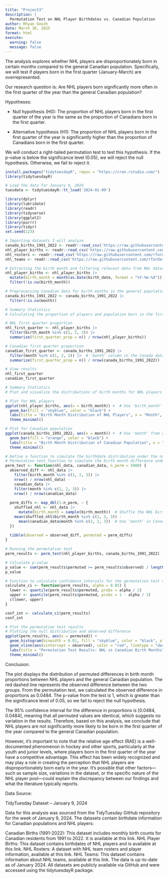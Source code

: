 ```yaml
---
title: "Project3"
description: |
  Permutation Test on NHL Player Birthdates vs. Canadian Population
author: Rhyan Goozh
date: March 30, 2025
format: html
execute: 
  warning: false
  message: false
---
```


The analysis explores whether NHL players are disproportionately born in certain months compared to the general Canadian population. Specifically, we will test if players born in the first quarter (January-March) are overrepresented.

Our research question is: Are NHL players born significantly more often in the first quarter of the year than the general Canadian population?

Hypotheses:

-   Null hypothesis (H0): The proportion of NHL players born in the first quarter of the year is the same as the proportion of Canadians born in the first quarter.

-   Alternative hypothesis (H1): The proportion of NHL players born in the first quarter of the year is significantly higher than the proportion of Canadians born in the first quarter.

We will conduct a right-tailed permutation test to test this hypothesis. If the p-value is below the significance level (0.05), we will reject the null hypothesis. Otherwise, we fail to reject it.

```r
install.packages("tidytuesdayR", repos = "https://cran.rstudio.com/")
library(tidytuesdayR)

# Load the data for January 9, 2024
tuesdata <- tidytuesdayR::tt_load('2024-01-09')
```

```r
library(dplyr)
library(lubridate)
library(readr)
library(tidyverse)
library(ggplot2)
library(purrr)
library(tidyr)
set.seed(123)
```

```r
# Importing datasets I will analyze 
canada_births_1991_2022 <- readr::read_csv('https://raw.githubusercontent.com/rfordatascience/tidytuesday/main/data/2024/2024-01-09/canada_births_1991_2022.csv')
nhl_player_births <- readr::read_csv('https://raw.githubusercontent.com/rfordatascience/tidytuesday/main/data/2024/2024-01-09/nhl_player_births.csv')
nhl_rosters <- readr::read_csv('https://raw.githubusercontent.com/rfordatascience/tidytuesday/main/data/2024/2024-01-09/nhl_rosters.csv')
nhl_teams <- readr::read_csv('https://raw.githubusercontent.com/rfordatascience/tidytuesday/main/data/2024/2024-01-09/nhl_teams.csv')
```

```r
# Extracting the birth month and filtering relevant data from NHL dataset
nhl_player_births <- nhl_player_births |> 
  mutate(birth_month = month(as.Date(birth_date, format = "%Y-%m-%d"))) |> 
  filter(!is.na(birth_month))

# Preprocessing Canadian data for birth months in the general population and removing NA values
canada_births_1991_2022 <- canada_births_1991_2022 |> 
  filter(!is.na(month))
```

```r
# Summary Statistics
# Calculating the proportion of players and population born in the first quarter (Jan-Mar)

# NHL first quarter proportion
nhl_first_quarter <- nhl_player_births |> 
  filter(birth_month %in% c(1, 2, 3)) |> 
  summarize(first_quarter_prop = n() / nrow(nhl_player_births))

# Canadian first quarter proportion
canadian_first_quarter <- canada_births_1991_2022 |> 
  filter(month %in% c(1, 2, 3)) |>  # 'month' column in the Canada dataset
  summarize(first_quarter_prop = n() / nrow(canada_births_1991_2022))

# View results
nhl_first_quarter
canadian_first_quarter
```

```r
# Summary Statistics
# Plot and visualize the distributions of birth months for NHL players and the Canadian population

# Plot for NHL players
ggplot(nhl_player_births, aes(x = birth_month)) +  # Use 'birth_month' from nhl_player_births
  geom_bar(fill = "skyblue", color = "black") +
  labs(title = "Birth Month Distribution of NHL Players", x = "Month", y = "Count") +
  theme_minimal()

# Plot for Canadian population
ggplot(canada_births_1991_2022, aes(x = month)) +  # Use 'month' from canada_births_1991_2022
  geom_bar(fill = "orange", color = "black") +
  labs(title = "Birth Month Distribution of Canadian Population", x = "Month", y = "Count") +
  theme_minimal()
```

```r
# Define a function to simulate the birthdate distribution under the null hypothesis
# Permutation test function to simulate the birth month difference under the null hypothesis
perm_test <- function(nhl_data, canadian_data, n_perm = 5000) {
  observed_diff <- nhl_data |> 
    filter(birth_month %in% c(1, 2, 3)) |> 
    nrow() / nrow(nhl_data) - 
    canadian_data |> 
    filter(month %in% c(1, 2, 3)) |> 
    nrow() / nrow(canadian_data)
  
  perm_diffs <- map_dbl(1:n_perm, ~ {
    shuffled_nhl <- nhl_data |> 
      mutate(birth_month = sample(birth_month))  # Shuffle the NHL birth months
    mean(shuffled_nhl$birth_month %in% c(1, 2, 3)) - 
      mean(canadian_data$month %in% c(1, 2, 3))  # Use 'month' in Canadian data
  })
  
  tibble(observed = observed_diff, permuted = perm_diffs)
}

# Running the permutation test
perm_results <- perm_test(nhl_player_births, canada_births_1991_2022)
```

```r
# Calculate p-value
p_value <- sum(perm_results$permuted >= perm_results$observed) / length(perm_results$permuted)
p_value

# Function to calculate confidence intervals for the permutation test results
calculate_ci <- function(perm_results, alpha = 0.05) {
  lower <- quantile(perm_results$permuted, probs = alpha / 2)
  upper <- quantile(perm_results$permuted, probs = 1 - alpha / 2)
  c(lower, upper)
}

conf_int <- calculate_ci(perm_results)
conf_int
```

```r
# Plot the permutation test results
# Plotting the null distribution and observed difference
ggplot(perm_results, aes(x = permuted)) +
  geom_histogram(binwidth = 0.01, fill = "skyblue", color = "black", alpha = 0.7) +
  geom_vline(aes(xintercept = observed), color = "red", linetype = "dashed", size = 1.2) +
  labs(title = "Permutation Test Results: NHL vs Canadian Birth Months", x = "Proportion Difference", y = "Frequency") +
  theme_minimal()
```

Conclusion:

The plot displays the distribution of permuted differences in birth month proportions between NHL players and the general Canadian population. The red dashed line represents the observed difference between the two groups. From the permutation test, we calculated the observed difference in proportions as 0.0484. The p-value from the test is 1, which is greater than the significance level of 0.05, so we fail to reject the null hypothesis.

The 95% confidence interval for the difference in proportions is [0.0484, 0.0484], meaning that all permuted values are identical, which suggests no variation in the results. Therefore, based on this analysis, we conclude that NHL players are not significantly more likely to be born in the first quarter of the year compared to the general Canadian population.

However, it's important to note that the relative age effect (RAE) is a well-documented phenomenon in hockey and other sports, particularly at the youth and junior levels, where players born in the first quarter of the year have a competitive advantage. This effect has been widely recognized and may play a role in creating the perception that NHL players are disproportionately born early in the year. It's possible that other factors—such as sample size, variations in the dataset, or the specific nature of the NHL player pool—could explain the discrepancy between our findings and what the literature typically reports.


Data Source:

TidyTuesday Dataset – January 9, 2024

Data for this analysis was sourced from the TidyTuesday GitHub repository for the week of January 9, 2024. The datasets contain birthdate information for Canadian populations and NHL players:

Canadian Births (1991-2022): This dataset includes monthly birth counts for Canadian residents from 1991 to 2022. It is available at this link.
NHL Player Births: This dataset contains birthdates of NHL players and is available at this link.
NHL Rosters: A dataset with NHL team rosters and player information, available at this link.
NHL Teams: This dataset contains information about NHL teams, available at this link.
The data is up-to-date as of January 2024. All datasets are publicly available via GitHub and were accessed using the tidytuesdayR package.


